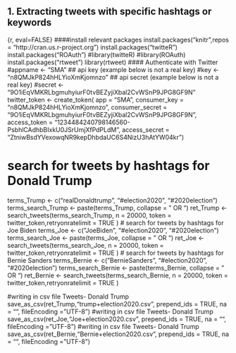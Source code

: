 


## 1. Extracting tweets with specific hashtags or keywords

{r, eval=FALSE}
####install relevant packages
install.packages("knitr",repos = "http://cran.us.r-project.org")
install.packages("twitteR")
install.packages("ROAuth")
#library(twitteR)
#library(ROAuth)
install.packages("rtweet")
library(rtweet)
#### Authenticate with Twitter
#appname <- "SMA"
## api key (example below is not a real key)
#key <- "n8QMJkP824hHLYioXmKjomnzo"
## api secret (example below is not a real key)
#secret <- "9O1iEqVMKRLbgmuhyiurF0tvBEZyjiXbal2CvWSnP9JPG8GF9N"
twitter_token <- create_token(
  app = "SMA",
  consumer_key = "n8QMJkP824hHLYioXmKjomnzo",
  consumer_secret = "9O1iEqVMKRLbgmuhyiurF0tvBEZyjiXbal2CvWSnP9JPG8GF9N",
  access_token = "1234484240798146560-PsbhlCAdhbBIxkU0JSrUmjXfPdPLdM",
  access_secret = "ZtniwBsdYVexowqNR9kepDhbdaUC6S4NizU3hAtYW04kr")


# search for tweets by hashtags for Donald Trump
terms_Trump <- c("realDonaldtrump", "#election2020", "#2020election")
terms_search_Trump <- paste(terms_Trump, collapse = " OR ")
ret_Trump <- search_tweets(terms_search_Trump, n = 20000, token = twitter_token,retryonratelimit = TRUE
)
# search for tweets by hashtags for Joe Biden
terms_Joe <- c("JoeBiden", "#election2020", "#2020election")
terms_search_Joe <- paste(terms_Joe, collapse = " OR ")
ret_Joe <- search_tweets(terms_search_Joe, n = 20000, token = twitter_token,retryonratelimit = TRUE
)
# search for tweets by hashtags for Bernie Sanders
terms_Bernie <- c("BernieSanders", "#election2020", "#2020election")
terms_search_Bernie <- paste(terms_Bernie, collapse = " OR ")
ret_Bernie <- search_tweets(terms_search_Bernie, n = 20000, token = twitter_token,retryonratelimit = TRUE
)


#writing in csv file Tweets- Donald Trump
save_as_csv(ret_Trump,"trump+election2020.csv", prepend_ids = TRUE, na = "",
  fileEncoding = "UTF-8")
#writing in csv file Tweets- Donald Trump
save_as_csv(ret_Joe,"Joe+election2020.csv", prepend_ids = TRUE, na = "",
  fileEncoding = "UTF-8")
#writing in csv file Tweets- Donald Trump
save_as_csv(ret_Bernie,"Bernie+election2020.csv", prepend_ids = TRUE, na = "",
  fileEncoding = "UTF-8")
